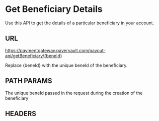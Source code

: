 # Get Beneficiary Details
Use this API to get the details of a particular beneficiary in your account.

## URL

<GETBadge/>   https://paymentgateway.payervault.com/payout-api/getBeneficiary/{beneId}

Replace &#123;beneId&#125; with the unique beneId of the beneficiary.

## PATH PARAMS

<BodyParams feild="beneId" type="string" isRequired={true}/>

The unique beneId passed in the request during the creation of the beneficiary

## HEADERS

<IdAndSecTable/>